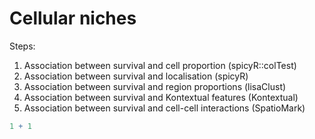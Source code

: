 # Cellular niches

Steps: 

1. Association between survival and cell proportion (spicyR::colTest)
2. Association between survival and localisation (spicyR) 
3. Association between survival and region proportions (lisaClust) 
4. Association between survival and Kontextual features (Kontextual) 
5. Association between survival and cell-cell interactions (SpatioMark)

```r
1 + 1
```
